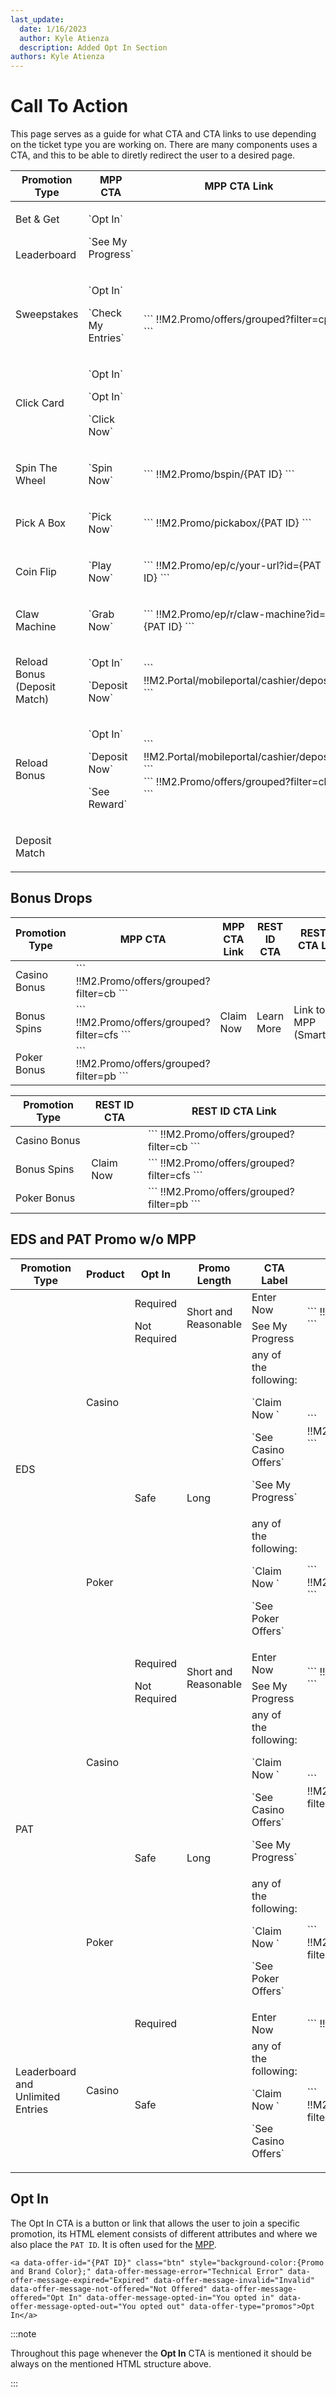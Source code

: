 ---
last_update:
  date: 1/16/2023
  author: Kyle Atienza
  description: Added Opt In Section
authors: Kyle Atienza
---


# Call To Action

This page serves as a guide for what CTA and CTA links to use depending on the ticket type you are working on. There are many components uses a CTA, and this to be able to diretly redirect the user to a desired page.

<table className="whitespace-nowrap">
	<thead>
		<tr>
			<th>Promotion Type</th>
			<th>MPP CTA</th>
			<th>MPP CTA Link</th>
			<th>Rest ID CTA</th>
			<th>Rest ID CTA Link</th>
		</tr>
	</thead>
	<tbody>
		<tr>
			<td>Bet & Get</td>
			<td className="text-center" colspan="1" rowspan="2">
				<p>`Opt In`</p>
				<p>`See My Progress`</p>
			 </td>
			<td colspan="1" rowspan="4">
			```
			!!M2.Promo/offers/grouped?filter=cp
			```
			</td>
			<td className="text-center" colspan="1" rowspan="10">
				<p>`Learn More`</p>
			</td>
			<td className="text-center" colspan="1" rowspan="10">Link to MPP (Smartlink)</td>
		</tr>
		<tr>
			<td>Leaderboard</td>
		</tr>
		<tr>
			<td>Sweepstakes</td>
			<td className="text-center">
				<p>`Opt In`</p> 
				<p>`Check My Entries`</p>
			</td>
		</tr>
		<tr>
			<td>Click Card</td>
			<td className="text-center">
				<p>`Opt In`</p> 
				<p>`Opt In`</p> 
				<p>`Click Now`</p>
			</td>
		</tr>
		<tr>
			<td>Spin The Wheel</td>
			<td className="text-center">
				<p>`Spin Now`</p>
			</td>
			<td>
			```
			!!M2.Promo/bspin/{PAT ID}
			```
			</td>
		</tr>
		<tr>
			<td>Pick A Box</td>
			<td className="text-center">
				<p>`Pick Now`</p>
			</td>
			<td>
			```
			!!M2.Promo/pickabox/{PAT ID}
			```
			</td>
		</tr>
		<tr>
			<td>Coin Flip</td>
			<td className="text-center">
				<p>`Play Now`</p>
			</td>
			<td>
			```
			!!M2.Promo/ep/c/your-url?id={PAT ID}
			```
			</td>
		</tr>
		<tr>
			<td>Claw Machine</td>
			<td className="text-center">
				<p>`Grab Now`</p>
			</td>
			<td>
			```
			!!M2.Promo/ep/r/claw-machine?id={PAT ID}
			```
			</td>
		</tr>
		<tr>
			<td>Reload Bonus (Deposit Match)</td>
			<td className="text-center">
				<p>`Opt In`</p> 
				<p>`Deposit Now`</p>
			</td>
			<td>
			```
			!!M2.Portal/mobileportal/cashier/deposit
			```
			</td>
		</tr>
		<tr>
			<td>Reload Bonus</td>
			<td className="text-center">
				<p>`Opt In`</p> 
				<p>`Deposit Now`</p> 
				<p>`See Reward`</p>
			</td>
			<td>
			```
			!!M2.Portal/mobileportal/cashier/deposit
			```
			<div className="mt-2" />
			```
			!!M2.Promo/offers/grouped?filter=cb
			```
			</td>
		</tr>
		<tr>
			<td>Deposit Match</td>
			<td></td>
			<td></td>
			<td className="text-center">
				<p>`Deposit Now`</p>
			</td>
			<td>
			```
			!!M2.Portal/mobileportal/cashier/deposit
			```
			</td>
		</tr>
	</tbody>
</table>

## Bonus Drops

<Tabs>
  <TabItem value="withMPP" label="With MPP" default>
    <table className="whitespace-nowrap">
		<thead>
			<tr>
				<th>Promotion Type</th>
				<th>MPP CTA</th>
				<th>MPP CTA Link</th>
				<th>REST ID CTA</th>
				<th>REST ID CTA Link</th>
			</tr>
		</thead>
		<tbody>
			<tr>
				<td>Casino Bonus</td>
				<td>
				```
				!!M2.Promo/offers/grouped?filter=cb
				```
				</td>
				<td colspan="1" rowspan="3">Claim Now</td>
				<td colspan="1" rowspan="3">Learn More</td>
				<td colspan="1" rowspan="3">Link to MPP (Smartlink)</td>
			</tr>
			<tr>
				<td>Bonus Spins</td>
				<td>
				```
				!!M2.Promo/offers/grouped?filter=cfs
				```
				</td>
			</tr>
			<tr>
				<td>Poker Bonus</td>
				<td>
				```
				!!M2.Promo/offers/grouped?filter=pb
				```
				</td>
			</tr>
		</tbody>
	</table>
  </TabItem>
  <TabItem value="witoutMPP" label="Without MPP">
    <table className="whitespace-nowrap">
		<thead>
			<tr>
				<th>Promotion Type</th>
				<th>REST ID CTA</th>
				<th>REST ID CTA Link</th>
			</tr>
		</thead>
		<tbody>
			<tr>
				<td>Casino Bonus</td>
				<td colspan="1" rowspan="3">
					Claim Now
				</td>
				<td>
				```
				!!M2.Promo/offers/grouped?filter=cb
				```
				</td>
			</tr>
			<tr>
				<td>Bonus Spins</td>
				<td>
				```
				!!M2.Promo/offers/grouped?filter=cfs
				```
				</td>
			</tr>
			<tr>
				<td>Poker Bonus</td>
				<td>
				```
				!!M2.Promo/offers/grouped?filter=pb
				```
				</td>
			</tr>
		</tbody>
	</table>
  </TabItem>
</Tabs>

## EDS and PAT Promo w/o MPP

<table className="whitespace-nowrap">
	<thead>
		<tr>
			<th>Promotion Type</th>
			<th>Product</th>
			<th>Opt In</th>
			<th>Promo Length</th>
			<th>CTA Label</th>
			<th>CTA Link</th>
		</tr>
	</thead>
	<tbody>
		<tr>
			<td className="text-center" colspan="1" rowspan="4">EDS</td>
			<td className="text-center" colspan="1" rowspan="3">Casino</td>
			<td>Required</td>
			<td colspan="1" rowspan="2">Short and Reasonable</td>
			<td>Enter Now</td>
			<td rowspan="2">
			```
			!!M2.Promo/eds/{EDS ID}
			```
			</td>
		</tr>
		<tr>
			<td>Not Required</td>
			<td>See My Progress</td>
		</tr>
		<tr>
			<td rowspan="2">Safe</td>
			<td rowspan="2">Long</td>
			<td>
				any of the following:
				<p>`Claim Now `</p>
				<p>`See Casino Offers`</p>
				<p>`See My Progress`</p>
			</td>
			<td>
			```
			!!M2.Promo/offers/p/casino
			```
			</td>
		</tr>
		<tr>
			<td className="text-center">Poker</td>
			<td>
				any of the following:
				<p>`Claim Now `</p>
				<p>`See Poker Offers`</p>
			</td>
			<td>
			```
			!!M2.Promo/offers/p/poker
			```
			</td>
		</tr>
		<tr>
			<td className="text-center" colspan="1" rowspan="4">PAT</td>
			<td className="text-center" colspan="1" rowspan="3">Casino</td>
			<td>Required</td>
			<td colspan="1" rowspan="2">Short and Reasonable</td>
			<td>Enter Now</td>
			<td rowspan="2">
			```
			!!M2.Promo/eds/{PAT ID}
			```
			</td>
		</tr>
		<tr>
			<td>Not Required</td>
			<td>See My Progress</td>
		</tr>
		<tr>
			<td rowspan="2">Safe</td>
			<td rowspan="2">Long</td>
			<td>
				any of the following:
				<p>`Claim Now `</p>
				<p>`See Casino Offers`</p>
				<p>`See My Progress`</p>
			</td>
			<td>
			```
			!!M2.Promo/offers/grouped?filter=cp
			```
			</td>
		</tr>
		<tr>
			<td className="text-center">Poker</td>
			<td>
				any of the following:
				<p>`Claim Now `</p>
				<p>`See Poker Offers`</p>
			</td>
			<td>
			```
			!!M2.Promo/offers/grouped?filter=pp
			```
			</td>
		</tr>
		<tr>
			<td className="text-center" colspan="1" rowspan="2">Leaderboard and<br/>Unlimited Entries</td>
			<td rowspan="2">Casino</td>
			<td>Required</td>
			<td></td>
			<td>Enter Now</td>
			<td>
			```
			!!M2.Promo/lb/{PAT ID}
			```
			</td>
		</tr>
		<tr>
			<td>Safe</td>
			<td></td>
			<td>
				any of the following:
				<p>`Claim Now `</p>
				<p>`See Casino Offers`</p>
			</td>
			<td>
			```
			!!M2.Promo/offers/grouped?filter=cp
			```
			</td>
		</tr>
	</tbody>
</table>

## Opt In

The Opt In CTA is a button or link that allows the user to join a specific promotion, its HTML element consists of different attributes and where we also place the `PAT ID`. It is often used for the [MPP](#).

```
<a data-offer-id="{PAT ID}" class="btn" style="background-color:{Promo and Brand Color};" data-offer-message-error="Technical Error" data-offer-message-expired="Expired" data-offer-message-invalid="Invalid" data-offer-message-not-offered="Not Offered" data-offer-message-offered="Opt In" data-offer-message-opted-in="You opted in" data-offer-message-opted-out="You opted out" data-offer-type="promos">Opt In</a>
```

:::note

Throughout this page whenever the **Opt In** CTA is mentioned it should be always on the mentioned HTML structure above.

:::